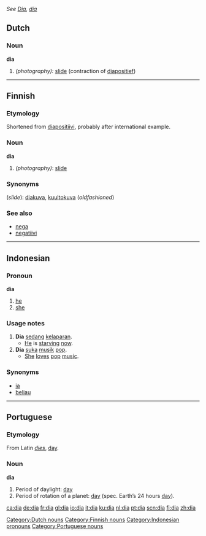''See [[Dia]], [[día]]''
==Dutch==

===Noun===
'''dia''' {{m}}
# ''(photography):'' [[slide]] (contraction of [[diapositief]])


----

==Finnish==
===Etymology===
Shortened from [[diapositiivi]], probably after international example.

===Noun===
'''dia'''
# ''(photography)'': [[slide]]

===Synonyms===
(''slide''): [[diakuva]], [[kuultokuva]] (''oldfashioned'')

===See also===
*[[nega]]
*[[negatiivi]]


----

==Indonesian==

===Pronoun===
'''dia'''
# [[he]]
# [[she]]

===Usage notes===
# '''Dia''' [[sedang]] [[lapar|kelaparan]].
#* [[he|He]] is [[starve|starving]] [[now]].
# '''Dia''' [[suka]] [[musik]] [[pop]].
#* [[she|She]] [[love]]s [[pop]] [[music]].

===Synonyms===
*[[ia]]
*[[beliau]]


----

==Portuguese==
===Etymology===
From Latin ''[[dies]]'', [[day]].

===Noun===
'''dia''' {{m}}
#Period of daylight: [[day]]
#Period of rotation of a planet: [[day]] (spec. Earth’s 24 hours [[day]]).

[[Category:Dutch nouns]]
[[Category:Finnish nouns]]
[[Category:Indonesian pronouns]]
[[Category:Portuguese nouns]]

[[ca:dia]]
[[de:dia]]
[[fr:dia]]
[[gl:dia]]
[[io:dia]]
[[it:dia]]
[[ku:dia]]
[[nl:dia]]
[[pt:dia]]
[[scn:dia]]
[[fi:dia]]
[[zh:dia]]